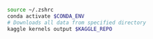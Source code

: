 ```zsh
source ~/.zshrc
conda activate $CONDA_ENV
# Downloads all data from specified directory
kaggle kernels output $KAGGLE_REPO

```



